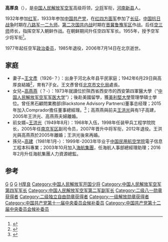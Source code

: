 {{模板:中国人民解放军将领
| name = 高厚良
| image name = Gao Houliang.jpg
| width = 
| job = 中国人民解放军第七任[[中国人民解放军空军|空军政治委员]]
| job2 = 
| period = 1977年4月 - 1985年7月
| birthname = 
| other_names = 
| foreign_names =
| english_names =
| Sex = 男
| date of birth = 1915年12月
| place of birth = {{ROC-1912}}[[河南|河南]][[新县|新县]]
| date of death =  2006年7月14日
| place of death = {{PRC}}[[北京|北京]]
| nationality = {{PRC}}
| residence = 
| languages = 
| height = 
| weight = 
| party = {{CPC}}
| rank = 空军少将
| spouse = [[王文彥|王文彥]]
| relatives = 
| educate = 
*[[抗日军政大学|抗日军政大学]]
| past = 
| work =
| award = 
*[[朝鲜民主主义人民共和国|朝鲜民主主义人民共和国]]二级[[国旗勋章|国旗勋章]]（1953年）
*[[中华人民共和国|中华人民共和国]]二级[[八一勋章_(1955年)|八一勋章]]（1955年）
*[[中华人民共和国|中华人民共和国]]二级[[独立自由勋章|独立自由勋章]]（1955年）
*[[中华人民共和国|中华人民共和国]]一级[[解放勋章|解放勋章]]（1955年）
*[[中国人民解放军|中国人民解放军]]一级[[红星功勋荣誉章|红星功勋荣誉章]]（1988年）
| rankrecord= 
*1955年被授予[[中国人民解放军少将|空军少将]]军衔
}}

'''高厚良'''（{{bd|1915年|12月|2006年|7月14日|catIdx=G}}），是[[中国人民解放军空军|中国人民解放军空军]]高级将领，[[少将|少将]]军衔，[[河南|河南]][[新县|新县]]人。

1932年参加[[红军|红军]]，1933年参加[[中国共产党|中国共产党]]，在[[红四方面军|红四方面军]]参加了[[长征|长征]]。[[中国抗日战争|中国抗日战争]]时期在[[八路军|八路军]][[国民革命军第十八集团军第129师|一二九师]]。[[第二次国共内战|第二次国共内战]]时期在[[晋冀鲁豫军区|晋冀鲁豫军区]]作战。后任[[空三师|空三师]]师长，指挥空军入朝鲜作战。在朝鲜期间升任空四军军长。1955年，授予空军少将军衔<ref>{{cite news|title=揭秘：中共首批开国将军的级别是怎样划分的？|url=http://msn.news.ifeng.com/history/jishi/detail_2010_06/13/1620383_0.shtml|accessdate=2012-06-15|newspaper=凤凰网（转自摘自《党史博览》2010年第5期）|date=2010-06-13|deadurl=yes|archiveurl=https://web.archive.org/web/20120620091504/http://msn.news.ifeng.com/history/jishi/detail_2010_06/13/1620383_0.shtml|archivedate=2012-06-20}}</ref>。

1977年起任空军[[政治委员|政治委员]]，1985年退役，2006年7月14日在北京逝世。

== 家庭 ==
*妻子~[[王文彥|王文彥]]（1926-？）：出身于河北永年县平民家庭；1942年6月29日與高厚良結婚<ref>{{Cite web |url=http://www.haijiangzx.com/2017/0217/1673049.shtml |title=访空军原政委高厚良 |access-date=2017-07-02 |archive-date=2020-10-15 |archive-url=https://web.archive.org/web/20201015192042/http://www.haijiangzx.com/2017/0217/1673049.shtml |dead-url=no }}</ref>，育有7子女。王文彥曾任[[北京市文化局|北京市文化局]]處長。
*女兒~[[高燕燕|高燕燕]]（？-）：1973年就讀位於陝西省西安市的西安第四軍醫大學（“[[中国人民解放军空军军医大学|中国人民解放军空军军医大学]]”）；後赴美國留學，獲[[美利堅大學|美利堅大學]]管理學碩士學位。曾任黑石顧問業務部(Blackstone Advisory Partners)董事总经理；2015年加入Comprador擔任董事總經理。<ref>{{Cite web |url=http://www.compradorltd.com/b5_leadership2.php |title=Comprador高燕燕女士 |access-date=2017-07-02 |archive-url=https://web.archive.org/web/20170608102200/http://www.compradorltd.com/b5_leadership2.php |archive-date=2017-06-08 |dead-url=yes }}</ref>；高燕燕與前夫[[王洪光_(1949年)|王洪光]]與有1子高建，2005年王洪光、高燕燕夫婦離婚。
*前女婿~[[王洪光_(1962年)|王洪光]]（1949年8月）：1968年入伍，1998年任装甲兵工程学院院长，2005年任[[南京军区|南京军区]]副司令员，2007年晋升中将军衔，2012年退役。王洪光與高燕燕於2005年離婚；王洪光後來再婚。
*孫兒~[[高建|高建]]（1981年1月-）：1999年-2003年毕业于[[中国民用航空学院|中国民用航空学院]]電子信息工程本科專業；2003年10月加入[[海航集團|海航集團]]，任海航人事部總經理助理；2016年2月升任海航集團人力資源總監。

== 参考 ==
{{reflist}}
{{start box}}
{{s-mil}}
{{s-before|[[张廷发|张廷发]]}}
{{s-title|[[中国人民解放军|中国人民解放军]][[中国人民解放军空军|空军政治委员]]|1977年4月 - 1985年7月}}  
{{s-after|[[朱光_(空军中将)|朱光]]}}
{{end box}}
{{中国人民解放军空军政治委员}}

[[Category:中国人民解放军开国少将|G]]
[[Category:中国人民解放军空军少将|G]]
[[Category:新县人|G]]
[[Category:高姓|H厚良]]
[[Category:中国人民解放军开国少将|Category:中国人民解放军开国少将]]
[[Category:中国人民解放军空军第四军军长|Category:中国人民解放军空军第四军军长]]
[[Category:中国人民解放军空军第二军副军长|Category:中国人民解放军空军第二军副军长]]
[[Category:二级八一勋章获得者|Category:二级八一勋章获得者]]
[[Category:二级独立自由勋章获得者|Category:二级独立自由勋章获得者]]
[[Category:一级解放勋章获得者|Category:一级解放勋章获得者]]
[[Category:中国共产党第十一届中央委员会候补委员|Category:中国共产党第十一届中央委员会候补委员]]
[[Category:中国共产党第十二届中央委员会候补委员|Category:中国共产党第十二届中央委员会候补委员]]